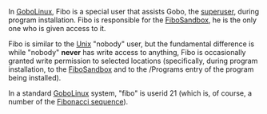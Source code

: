 In [[GoboLinux]], Fibo is a special user that assists Gobo, the [[superuser]], during program installation. Fibo is responsible for the [[FiboSandbox]], he is the only one who is given access to it.

Fibo is similar to the [[Unix]] "nobody" user, but the fundamental difference is while "nobody" '''never''' has write access to anything, Fibo is occasionally granted write permission to selected locations (specifically, during program installation, to the [[FiboSandbox]] and to the /Programs entry of the program being installed).

In a standard [[GoboLinux]] system, "fibo" is userid 21 (which is, of course, a number of the [[Fibonacci sequence]]).

<!--/-->

{{Handbook}}